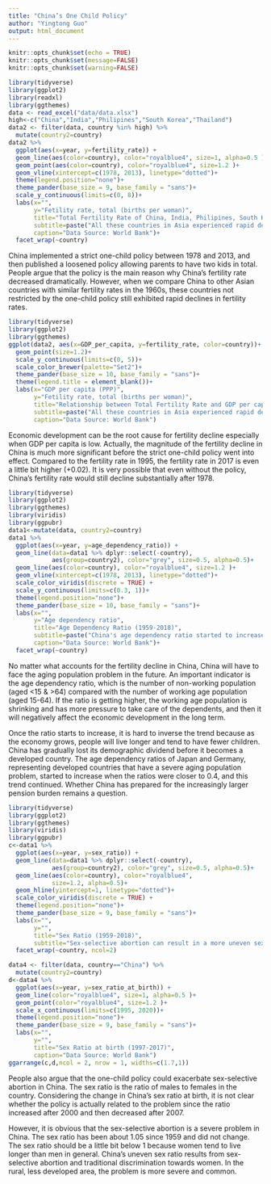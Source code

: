 ```yaml
---
title: "China’s One Child Policy"
author: "Yingtong Guo"
output: html_document
---
```


```r
knitr::opts_chunk$set(echo = TRUE)
knitr::opts_chunk$set(message=FALSE)
knitr::opts_chunk$set(warning=FALSE)
```

```r
library(tidyverse)
library(ggplot2)
library(readxl)
library(ggthemes)
data <- read_excel("data/data.xlsx")
high<-c("China","India","Philipines","South Korea","Thailand")
data2 <- filter(data, country %in% high) %>%
  mutate(country2=country)
data2 %>%
  ggplot(aes(x=year, y=fertility_rate)) +
  geom_line(aes(color=country), color="royalblue4", size=1, alpha=0.5 )+
  geom_point(aes(color=country), color="royalblue4", size=1.2 )+
  geom_vline(xintercept=c(1978, 2013), linetype="dotted")+
  theme(legend.position="none")+
  theme_pander(base_size = 9, base_family = "sans")+
  scale_y_continuous(limits=c(0, 8))+
  labs(x="",
       y="Fetility rate, total (births per woman)",
       title="Total Fertility Rate of China, India, Philipines, South Korea, and Thailand (1959-2017)",
       subtitle=paste("All these countries in Asia experienced rapid declines in fertility during economic development"),
       caption="Data Source: World Bank")+
  facet_wrap(~country)
```

China implemented a strict one-child policy between 1978 and 2013, and then published a loosened policy allowing parents to have two kids in total. People argue that the policy is the main reason why China’s fertility rate decreased dramatically. However, when we compare China to other Asian countries with similar fertility rates in the 1960s, these countries not restricted by the one-child policy still exhibited rapid declines in fertility rates.

```r
library(tidyverse)
library(ggplot2)
library(ggthemes)
ggplot(data2, aes(x=GDP_per_capita, y=fertility_rate, color=country))+
  geom_point(size=1.2)+
  scale_y_continuous(limits=c(0, 5))+
  scale_color_brewer(palette="Set2")+
  theme_pander(base_size = 10, base_family = "sans")+
  theme(legend.title = element_blank())+
  labs(x="GDP per capita (PPP)",
       y="Fetility rate, total (births per woman)",
       title="Relationship between Total Fertility Rate and GDP per capita (PPP) (1990-2017)",
       subtitle=paste("All these countries in Asia experienced rapid declines in total fertility rate until it reaches about 1.5"),
       caption="Data Source: World Bank")
```

Economic development can be the root cause for fertility decline especially when GDP per capita is low. Actually, the magnitude of the fertility decline in China is much more significant before the strict one-child policy went into effect. Compared to the fertility rate in 1995, the fertility rate in 2017 is even a little bit higher (+0.02). It is very possible that even without the policy, China’s fertility rate would still decline substantially after 1978.

```r
library(tidyverse)
library(ggplot2)
library(ggthemes)
library(viridis)
library(ggpubr)
data1<-mutate(data, country2=country)
data1 %>%
  ggplot(aes(x=year, y=age_dependency_ratio)) +
  geom_line(data=data1 %>% dplyr::select(-country),
            aes(group=country2), color="grey", size=0.5, alpha=0.5)+
  geom_line(aes(color=country), color="royalblue4", size=1.2 )+
  geom_vline(xintercept=c(1978, 2013), linetype="dotted")+
  scale_color_viridis(discrete = TRUE) +
  scale_y_continuous(limits=c(0.3, 1))+
  theme(legend.position="none")+
  theme_pander(base_size = 10, base_family = "sans")+
  labs(x="",
       y="Age dependency ratio",
       title="Age Dependency Ratio (1959-2018)",
       subtitle=paste("China's age dependency ratio started to increase in 2011, and this trend is hard to inverse."),
       caption="Data Source: World Bank")+
  facet_wrap(~country)
```

No matter what accounts for the fertility decline in China, China will have to face the aging population problem in the future. An important indicator is the age dependency ratio, which is the number of non-working population (aged <15 & >64) compared with the number of working age population (aged 15-64). If the ratio is getting higher, the working age population is shrinking and has more pressure to take care of the dependents, and then it will negatively affect the economic development in the long term. 

Once the ratio starts to increase, it is hard to inverse the trend because as the economy grows, people will live longer and tend to have fewer children. China has gradually lost its demographic dividend before it becomes a developed country. The age dependency ratios of Japan and Germany, representing developed countries that have a severe aging population problem, started to increase when the ratios were closer to 0.4, and this trend continued. Whether China has prepared for the increasingly larger pension burden remains a question.

```r
library(tidyverse)
library(ggplot2)
library(ggthemes)
library(viridis)
library(ggpubr)
c<-data1 %>%
  ggplot(aes(x=year, y=sex_ratio)) +
  geom_line(data=data1 %>% dplyr::select(-country),
            aes(group=country2), color="grey", size=0.5, alpha=0.5)+
  geom_line(aes(color=country), color="royalblue4", 
            size=1.2, alpha=0.5)+
  geom_hline(yintercept=1, linetype="dotted")+
  scale_color_viridis(discrete = TRUE) +
  theme(legend.position="none")+
  theme_pander(base_size = 9, base_family = "sans")+
  labs(x="",
       y="",
       title="Sex Ratio (1959-2018)",
       subtitle="Sex-selective abortion can result in a more uneven sex ratio")+
  facet_wrap(~country, ncol=2)

data4 <- filter(data, country=="China") %>%
  mutate(country2=country)
d<-data4 %>%
  ggplot(aes(x=year, y=sex_ratio_at_birth)) +
  geom_line(color="royalblue4", size=1, alpha=0.5 )+
  geom_point(color="royalblue4", size=1.2 )+
  scale_x_continuous(limits=c(1995, 2020))+
  theme(legend.position="none")+
  theme_pander(base_size = 9, base_family = "sans")+
  labs(x="",
       y="",
       title="Sex Ratio at birth (1997-2017)",
       caption="Data Source: World Bank")
ggarrange(c,d,ncol = 2, nrow = 1, widths=c(1.7,1))
```

People also argue that the one-child policy could exacerbate sex-selective abortion in China. The sex ratio is the ratio of males to females in the country. Considering the change in China’s sex ratio at birth, it is not clear whether the policy is actually related to the problem since the ratio increased after 2000 and then decreased after 2007. 

However, it is obvious that the sex-selective abortion is a severe problem in China. The sex ratio has been about 1.05 since 1959 and did not change. The sex ratio should be a little bit below 1 because women tend to live longer than men in general. China’s uneven sex ratio results from sex-selective abortion and traditional discrimination towards women. In the rural, less developed area, the problem is more severe and common.
